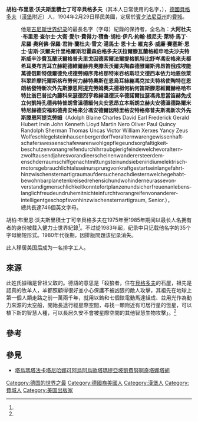{{Infobox person
| name                      = 胡柏·布里恩·沃夫斯里積士丁可辛貝格多夫
| image                     = 
| caption                   = 
| birth_date                = {{birth date|1914|08|04|df=yes}}
| birth_place               = [[德意志帝國|德意志國]][[貝格多夫區|貝格多夫區]] 
| death_date                = {{death date and age|1997|10|24|1914|08|04|df=yes}}
| death_place               = [[美國|美國]][[賓州|賓州]][[費城|費城]]
| nationality               = 德國 <small>(移民美國)</small>
| occupation                = 排字工人
| children                  = 小胡柏·布里恩·沃夫斯里積士丁可辛貝格多夫、湯瑪斯·韋恩·沃夫斯里積士丁可辛貝格多夫<ref name="goldstein" />
| parents                   = 艾維斯·沃夫斯里積士丁可辛貝格多夫
}}
'''胡柏·布里恩·沃夫斯里積士丁可辛貝格多夫'''（其本人日常使用的名字，{{bd|1914年|8月4日|1997年|10月24日}}），[[德國|德國]][[贝格多夫区|貝格多夫]]（[[漢堡|漢堡]]附近）人，1904年2月29日移民美國，定居於[[賓夕法尼亞州|賓夕法尼亞州]]的[[費城|費城]]。
:他是[[吉尼斯世界纪录大全|吉尼斯世界纪录]]的最長名字（字母）紀錄的保持者，全名為：'''大阿杜夫·布里恩·查尔士·大衛·愛尔·費得力·積魯·胡柏·伊凡·約翰·根尼夫·萊特·馬丁·尼羅·奧利佛·保羅·君詩·蘭杜夫·雪文·湯馬士·恩卡士·維克多·威廉·賽塞斯·恩士·宙斯·沃爾夫什里格爾斯坦霍森伯格多夫沃拉爾滕瓦蘭格維申哈夫沙夫特斯威辛沙費瓦蘭沃爾格普夫里戈因德索爾法爾提格凱特比舒岑馮安格來夫都希耳奧布吉耳立赫範德維爾赫弗奧滕茨沃爾夫陶森德雅爾斯弗昂笛俄戌埃能萬德俄斯特俄爾德免戌德勞姆序弗格那特米吞格斯坦文德西本依力地恩依萊科翠許摩托爾斯格布勞何力赫特奧斯在恩烏耳絲繃馮克拉夫特格使陶特在恩朗格發特新次外先斯滕恩阿提克勞姆奧夫德祖何納何笛斯滕恩維爾赫格哈布特比翁巴普拉內藤科來瑟德烈亨希赫溫德沃辛德諾爾拉瑟馮弗思當笛赫免戌立何凱特孔德弗特普朗曾溫德細何夫安恩昂立本斯朗立赫夫安德溫德路爾米特尼赫德安福和德弗安格來分馮安德爾因特里格安特格修普夫斯馮新次外先斯滕恩阿提克勞姆'''（Adolph Blaine Charles David Earl Frederick Gerald Hubert Irvin John Kenneth Lloyd Martin Nero Oliver Paul Quincy Randolph Sherman Thomas Uncas Victor William Xerxes Yancy Zeus Wolfe­schlegelstein­hausenberger­dorffvoraltern­waren­gewissenhaft­schaferswessen­schafewaren­wohlgepflege­und­sorgfaltigkeit­beschutzen­von­angreifen­durch­ihrraubgierigfeinde­welche­voraltern­zwolftausend­jahres­vorandieerscheinen­wander­ersteer­dem­enschderraumschiff­genacht­mit­tung­stein­und­sieben­iridium­elek­trisch­motorsgebrauchlicht­als­sein­ursprung­von­kraftgestart­sein­lange­fahrt­hinzwischen­sternartigraum­auf­der­suchenach­diestern­welche­gehabt­bewohnbar­planeten­kreise­drehen­sich­und­wohin­der­neurasse­von­verstandigmen­schlichkeit­konnte­fortplanzen­und­sicher­freuen­anlebens­langlich­freude­und­ruhe­mit­nicht­ein­furcht­vor­angreifen­von­anderer­intelligent­geschopfs­von­hinzwischen­sternartigraum, Senior.），<br>總共長達746個英文字母。

胡柏·布里恩·沃夫斯里積士丁可辛貝格多夫在1975年至1985年期间以最长人名拥有者的身份被载入健力士世界紀錄<ref name=Guinness />。不过從1983年起，纪录中只记载他名字的35个字母簡短形式。1980年代後期，因排版問題该纪录消失。

此人移居美国后成为一名排字工人。

==來源==
此姓氏據稱是曾祖父取的。德語的意思是「殺狼者，住在[[貝格多夫|貝格多夫]]的石屋，祖先是認真的牧羊人，羊都照顧得很好並小心保護不被凶狠的敵人攻擊，其祖先在地球上第一個人類走路之前一萬兩千年，就用以鎢和七個銥電動馬達組成、並用光作為動力來源的太空船，開始長途行經星際空間，尋找一顆附近有可居行星的恆星，可以植下新的智慧人種，可以長居久安不會被星際空間的其他智慧生物攻擊」。<ref name=Tuscaloosa />

== 參考 ==
{{reflist|refs=
<ref name = Guinness> {{cite book|title=Guinness Book of World Records 1981|id=ISBN 978-0-8069-0196-1|publisher=Sterling Pub. Co|author=Norris McWhirter|date=1980-11-01|pages=206}}</ref>

<ref name=Tuscaloosa>{{cite news|author=<!-- Norman Goldstein (uncredited) -->|title=What's in A Name? Ask Him|url=https://news.google.com/newspapers?nid=1817&dat=19640625&id=Kg4fAAAAIBAJ&sjid=BpsEAAAAIBAJ&pg=1061,3243304&hl=en|newspaper=The Tuscaloosa|date=June 25, 1964}}</ref>
}}
==參見==
*[[塔烏瑪塔法卡塔尼哈娜可阿烏阿烏歐塔瑪提亞坡凱費努啊奇塔娜塔胡|塔烏瑪塔法卡塔尼哈娜可阿烏阿烏歐塔瑪提亞坡凱費努啊奇塔娜塔胡]]

{{DEFAULTSORT: Wolfeschlegelsteinhausenbergerdorff, Hubert}}
[[Category:德国的世界之最|Category:德国的世界之最]]
[[Category:德國裔美國人|Category:德國裔美國人]]
[[Category:漢堡人|Category:漢堡人]]
[[Category:費城人|Category:費城人]]
[[Category:美国出版家|Category:美国出版家]]